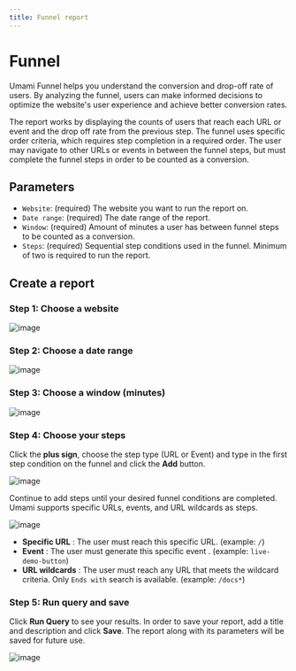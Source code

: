 ```yaml
---
title: Funnel report
---
```


# Funnel

Umami Funnel helps you understand the conversion and drop-off rate of users.
By analyzing the funnel, users can make informed decisions to optimize the website's user experience and achieve better conversion rates.

The report works by displaying the counts of users that reach each URL or event and the drop off rate from the previous step.
The funnel uses specific order criteria, which requires step completion in a required order.
The user may navigate to other URLs or events in between the funnel steps, but must complete the funnel steps in order to be counted as a conversion.

## Parameters

- `Website`: (required) The website you want to run the report on.
- `Date range`: (required) The date range of the report.
- `Window`: (required) Amount of minutes a user has between funnel steps to be counted as a conversion.
- `Steps`: (required) Sequential step conditions used in the funnel. Minimum of two is required to run the report.

## Create a report

### Step 1: Choose a website

![image](/images/docs/v2/funnel-website.png)

### Step 2: Choose a date range

![image](/images/docs/v2/funnel-date-range.png)

### Step 3: Choose a window (minutes)

![image](/images/docs/v2/funnel-window.png)

### Step 4: Choose your steps

Click the **plus sign**, choose the step type (URL or Event) and type in the first step condition on the funnel and click the **Add** button.

![image](/images/docs/v2/funnel-url-form.png)

Continue to add steps until your desired funnel conditions are completed. Umami supports specific URLs, events, and URL wildcards as steps.

![image](/images/docs/v2/funnel-url-details.png)

- **Specific URL** : The user must reach this specific URL. (example: `/`)
- **Event** : The user must generate this specific event . (example: `live-demo-button`)
- **URL wildcards** : The user must reach any URL that meets the wildcard criteria. Only `Ends with` search is available. (example: `/docs*`)

### Step 5: Run query and save

Click **Run Query** to see your results. In order to save your report, add a title and description and click **Save**.
The report along with its parameters will be saved for future use.

![image](/images/docs/v2/funnel-details.png)

